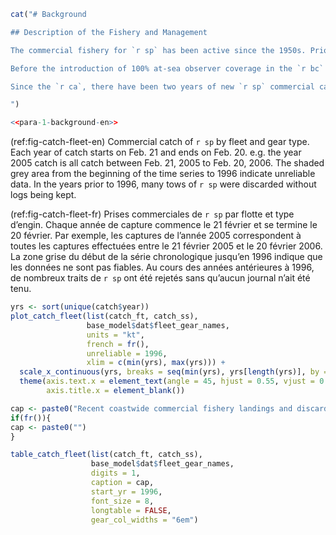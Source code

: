 ```r
cat("# Background

## Description of the Fishery and Management

The commercial fishery for `r sp` has been active since the 1950s. Prior to 2006 there were no limits on the amount of `r sp` that could be caught. In 2006 a Total Allowable Catch (TAC) of 15 kt was established and it remained at this level until 2017. In 2017, the TAC was increased to 17.5 kt and remained there for two years until it was reduced to 14 kt in 2019 as a precautionary measure to address concerns raised by the commercial trawl fleet about their oberved reduction in abundance of Arrowtooth Flounder. In 2020 the TAC was decreased to its current level of 5 kt to address industry concerns regarding declining `r sp` abundance on traditional fishing grounds [@dfomemo2020].

Before the introduction of 100% at-sea observer coverage in the `r bc` groundfish fleets in 1996, reporting of `r sp` discards in fishery logbooks was mandatory, but since `r sp` were not given a TAC until 2005, there was little incentive for skippers to record discards accurately until at-sea observers were present aboard vessels starting in 1996.

Since the `r ca`, there have been two years of new `r sp` commercial catch (2022 and 2023). These values are presented in Table \@ref(tab:fleet-catch-table) and Figure \@ref(fig:fig-catch-fleet) along with the rest of the catch data starting in `r start_catch_yr`. The catch (landings + discards) for the Freezer Trawler fleet increased by `r perc_inc_ft_2021_2022`% from 2021 to 2022, but then decreased by `r perc_dec_ft_2022_2023`% from 2022 to 2023. The Shoreside fleet decreased for both years, by `r perc_dec_ss_2021_2022`% from 2021 to 2022, and by `r perc_dec_ss_2022_2023`% from 2022 to 2023.

")
```

```r
<<para-1-background-en>>
```

(ref:fig-catch-fleet-en) Commercial catch of `r sp` by fleet and gear type. Each year of catch starts on Feb. 21 and ends on Feb. 20. e.g. the year 2005 catch is all catch between Feb. 21, 2005 to Feb. 20, 2006. The shaded grey area from the beginning of the time series to 1996 indicate unreliable data. In the years prior to 1996, many tows of `r sp` were discarded without logs being kept.

(ref:fig-catch-fleet-fr)  Prises commerciales de `r sp` par flotte et type d'engin. Chaque année de capture commence le 21 février et se termine le 20 février. Par exemple, les captures de l'année 2005 correspondent à toutes les captures effectuées entre le 21 février 2005 et le 20 février 2006. La zone grise du début de la série chronologique jusqu'en 1996 indique que les données ne sont pas fiables. Au cours des années antérieures à 1996, de nombreux traits de `r sp` ont été rejetés sans qu'aucun journal n'ait été tenu.

```r

yrs <- sort(unique(catch$year))
plot_catch_fleet(list(catch_ft, catch_ss),
                 base_model$dat$fleet_gear_names,
                 units = "kt",
                 french = fr(),
                 unreliable = 1996,
                 xlim = c(min(yrs), max(yrs))) +
  scale_x_continuous(yrs, breaks = seq(min(yrs), yrs[length(yrs)], by = 2)) +
  theme(axis.text.x = element_text(angle = 45, hjust = 0.55, vjust = 0.5),
        axis.title.x = element_blank())

```

```r
cap <- paste0("Recent coastwide commercial fishery landings and discards (tonnes) of ", sp, " by fleet. 'Total' columns are the sum of landings and discards by fleet, and 'Total Catch' is the sum of the fleet 'Total' columns.")
if(fr()){
cap <- paste0("")
}

table_catch_fleet(list(catch_ft, catch_ss),
                  base_model$dat$fleet_gear_names,
                  digits = 1,
                  caption = cap,
                  start_yr = 1996,
                  font_size = 8,
                  longtable = FALSE,
                  gear_col_widths = "6em")
```
